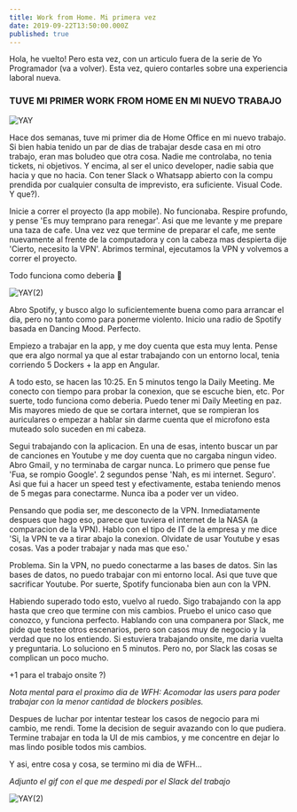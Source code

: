 ```yaml
---
title: Work from Home. Mi primera vez
date: 2019-09-22T13:50:00.000Z
published: true
---
```


Hola, he vuelto! Pero esta vez, con un articulo fuera de la serie de Yo Programador (va a volver).
Esta vez, quiero contarles sobre una experiencia laboral nueva.

### TUVE MI PRIMER WORK FROM HOME EN MI NUEVO TRABAJO

![YAY](https://media.giphy.com/media/3NtY188QaxDdC/giphy.gif)

Hace dos semanas, tuve mi primer dia de Home Office en mi nuevo trabajo. Si bien habia tenido un par de dias de trabajar desde casa en mi otro trabajo, eran mas boludeo que otra cosa.
Nadie me controlaba, no tenia tickets, ni objetivos. Y encima, al ser el unico developer, nadie sabia que hacia y que no hacia. 
Con tener Slack o Whatsapp abierto con la compu prendida por cualquier consulta de imprevisto, era suficiente.
Visual Code. Y que?).

Inicie a correr el proyecto (la app mobile). No funcionaba. Respire profundo, y pense 'Es muy temprano para renegar'. Asi que me levante y me prepare una taza de cafe.
Una vez vez que termine de preparar el cafe, me sente nuevamente al frente de la computadora y con la cabeza mas despierta dije 'Cierto, necesito la VPN'.
Abrimos terminal, ejecutamos la VPN y volvemos a correr el proyecto.

Todo funciona como deberia 🙌

![YAY(2)](https://media.giphy.com/media/lSbTmUmQwxUmiExV4h/giphy.gif)


Abro Spotify, y busco algo lo suficientemente buena como para arrancar el dia, pero no tanto como para ponerme violento. 
Inicio una radio de Spotify basada en Dancing Mood. Perfecto.


Empiezo a trabajar en la app, y me doy cuenta que esta muy lenta. Pense que era algo normal ya que al estar trabajando con un entorno local, tenia corriendo 5 Dockers + la app en Angular.

A todo esto, se hacen las 10:25. En 5 minutos tengo la Daily Meeting. Me conecto con tiempo para probar la conexion, que se escuche bien, etc.
Por suerte, todo funciona como deberia. Puedo tener mi Daily Meeting en paz. Mis mayores miedo de que se cortara internet, que se rompieran los auriculares o empezar a hablar sin darme cuenta que el microfono esta muteado solo suceden en mi cabeza.

Segui trabajando con la aplicacion. En una de esas, intento buscar un par de canciones en Youtube y me doy cuenta que no cargaba ningun video.
Abro Gmail, y no terminaba de cargar nunca. Lo primero que pense fue 'Fua, se rompio Google'. 2 segundos pense 'Nah, es mi internet. Seguro'.
Asi que fui a hacer un speed test y efectivamente, estaba teniendo menos de 5 megas para conectarme. Nunca iba a poder ver un video.

Pensando que podia ser, me desconecto de la VPN. Inmediatamente despues que hago eso, parece que tuviera el internet de la NASA (a comparacion de la VPN).
Hablo con el tipo de IT de la empresa y me dice 'Si, la VPN te va a tirar abajo la conexion. Olvidate de usar Youtube y esas cosas. Vas a poder trabajar y nada mas que eso.'

Problema. Sin la VPN, no puedo conectarme a las bases de datos. Sin las bases de datos, no puedo trabajar con mi entorno local. Asi que tuve que sacrificar Youtube.
Por suerte, Spotify funcionaba bien aun con la VPN.


Habiendo superado todo esto, vuelvo al ruedo. Sigo trabajando con la app hasta que creo que termine con mis cambios. Pruebo el unico caso que conozco, y funciona perfecto.
Hablando con una companera por Slack, me pide que testee otros escenarios, pero son casos muy de negocio y la verdad que no los entiendo.
Si estuviera trabajando onsite, me daria vuelta y preguntaria. Lo soluciono en 5 minutos. Pero no, por Slack las cosas se complican un poco mucho.

+1 para el trabajo onsite ?)

_Nota mental para el proximo dia de WFH: Acomodar las users para poder trabajar con la menor cantidad de blockers posibles._

Despues de luchar por intentar testear los casos de negocio para mi cambio, me rendi. Tome la decision de seguir avazando con lo que pudiera.
Termine trabajar en toda la UI de mis cambios, y me concentre en dejar lo mas lindo posible todos mis cambios.

Y asi, entre cosa y cosa, se termino mi dia de WFH...

_Adjunto el gif con el que me despedi por el Slack del trabajo_

![YAY(2)](https://media.giphy.com/media/m9eG1qVjvN56H0MXt8/giphy.gif)
